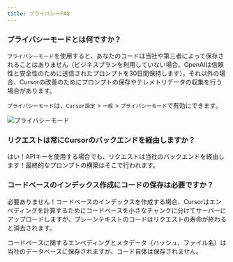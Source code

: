 ```yaml
---
title: プライバシーFAQ
---
```


### プライバシーモードとは何ですか？

`プライバシーモード`を使用すると、あなたのコードは当社や第三者によって保存されることはありません（ビジネスプランを利用していない場合、OpenAIは信頼性と安全性のために送信されたプロンプトを30日間保持します）。それ以外の場合、Cursorの改善のためにプロンプトの保存やテレメトリデータの収集を行う場合があります。

`プライバシーモード`は、`Cursor設定` > `一般` > `プライバシーモード`で有効にできます。

<Frame>
  <img src="/images/get-started/privacy-mode.png" alt="プライバシーモード" />
</Frame>

### リクエストは常にCursorのバックエンドを経由しますか？

はい！APIキーを使用する場合でも、リクエストは当社のバックエンドを経由します！最終的なプロンプトの構築はそこで行われます。

### コードベースのインデックス作成にコードの保存は必要ですか？

必要ありません！コードベースのインデックスを作成する場合、Cursorはエンベディングを計算するためにコードベースを小さなチャンクに分けてサーバーにアップロードしますが、プレーンテキストのコードはリクエストの寿命が終わると消去されます。

コードベースに関するエンベディングとメタデータ（ハッシュ、ファイル名）は当社のデータベースに保存されますが、コード自体は保存されません。
